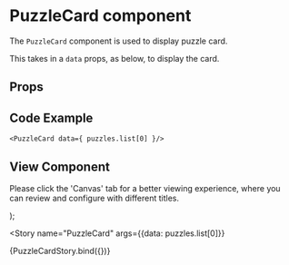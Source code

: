 
<Meta
  title="Newskit Components/Puzzles/Puzzle Card"
  component={PuzzleCard}
/>

# PuzzleCard component
The `PuzzleCard` component is used to display puzzle card.

This takes in a `data` props, as below, to display the card.

## Props
<Props of={PuzzleCard} />

## Code Example
`<PuzzleCard data={ puzzles.list[0] }/>`

## View Component
Please click the 'Canvas' tab for a better viewing experience, where you can review and configure with different titles.

  <NewsKitProvider theme={PuzzlesWebLightTheme}>
    <PuzzleCard {...{ data }} />
  </NewsKitProvider>
);

<Story
  name="PuzzleCard"
  args={{data: puzzles.list[0]}} 
>
  {PuzzleCardStory.bind({})}
</Story>
